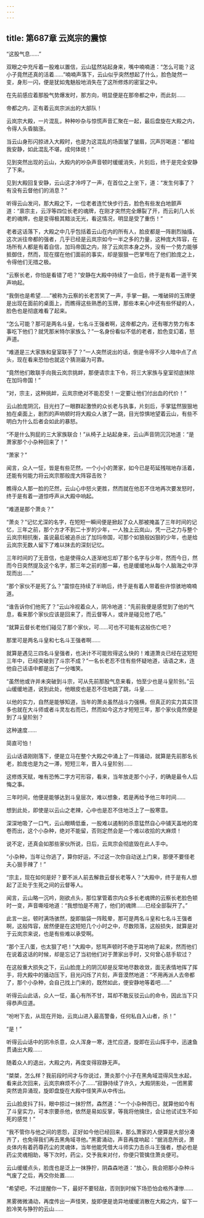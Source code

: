 ```yaml
---
---
---
```

title: 第687章 云岚宗的震惊
---



“这股气息……”

双眼之中充斥着一股难以置信，云山猛然站起身来，嘴中喃喃道：“怎么可能？这小子竟然还真的活着……”喃喃声落下，云山似乎突然想起了什么，脸色陡然一变，身形一闪，便是犹如鬼魅般地消失在了这所修炼的密室之中。

在先前感应着那股气势爆发时，那方向，明显便是在那帝都之中，而此刻……

帝都之内，正有着云岚宗派出的大部队！

云岚宗大殿，一片混乱，种种吵杂与惊慌声音汇聚在一起，最后盘旋在大殿之内，令得人头昏脑涨。

当云山身形闪掠进入大殿时，也是为这混乱的场面皱了皱眉，沉声厉喝道：“都给我安静，如此混乱不堪，成何体统！”

见到突然出现的云山，大殿内的吵杂声音顿时缓缓消失，片刻后，终于是完全安静了下来。

见到大殿回复安静，云山这才冷哼了一声，在首位之上坐下，道：“发生何事了？有没有云督他们的消息？”

听得云山发问，那大殿之下，一位老者连忙快步行去，脸色有些发白地颤声道：“禀宗主，云浮等四位长老的魂牌，在刚才突然完全爆裂了开，而云刹几人长老的魂牌，也是变得极其黯淡无光，看这情况，明显是受了重伤！”

老者这话落下，大殿之中几乎包括着云山在内的所有人，脸皮都是一阵剧烈抽搐，这次派往帝都的强者，几乎已经是云岚宗如今一半之多的力量，这种庞大阵容，在场所有人都是有着自信，加玛帝国之内，除了云岚宗本身之外，没有一个势力能够抵御住，然而，现在摆在他们面前的事实，却是狠狠一巴掌甩在了他们脸庞之上，令得他们无措之极。

“云察长老，你怕是看错了吧？”安静在大殿中持续了一会后，终于是有着一道干笑声响起。

“我倒也是希望……”被称为云察的长老苦笑了一声，手掌一翻，一堆破碎的玉牌便是出现在面前的桌面上，而瞧得这些熟悉的玉牌，那些本来心中还有些怀疑的人，脸色也是彻底难看了起来。

“怎么可能？那可是两名斗皇，七名斗王强者啊，这帝都之内，还有哪方势力有本事吃下他们？就凭那米特尔家族么？”一名身份看似不低的老者，脸色变幻着，怒声道。

“难道是三大家族和皇室联手了？”一人突然说出的话，倒是令得不少人暗中点了点头，现在看来恐怕也就这个猜测最为可靠。

“竟然他们敢联手向我云岚宗挑衅，那便请宗主下令，将三大家族与皇室彻底抹除在加玛帝国！”

“对，宗主，这种挑衅，云岚宗绝对不能忍受！一定要让他们付出血的代价！”

云山脸庞阴沉，目光扫了一眼群起激愤的众长老与执事，片刻后，手掌猛然狠狠地拍在桌面上，剧烈的声响顿时将大殿众人骇了一跳，目光惊惧地望着云山，有些不明白为什么后者会如此的暴怒。

“不是什么狗屁的三大家族联合！”从椅子上站起身来，云山声音阴沉沉地道：“是萧家那个小杂种回来了！”

“萧家？”

闻言，众人一怔，皆是有些茫然，一个小小的萧家，如今已是苟延残喘地存活着，还能有何能力将云岚宗那般庞大阵容击败？

瞧得众人那一脸的茫然，云山心中怒火更胜，然而就在他忍不住地再次要发怒时，终于是有着一道惊呼声从大殿中响起。

“难道是那个萧炎？”

“萧炎？”记忆尤深的名字，在短短一瞬间便是掀起了众人那被掩盖了三年时间的记忆，三年之前，那个方才不到二十岁的少年，一人独上云岚山，凭一己之力与整个云岚宗相抗衡，虽说最后被追杀出了加玛帝国，可那个如狼般凶狠的少年，也是给云岚宗无数人留下了难以抹去的深刻记忆。

三年时间的了无音信，也是使得众人逐渐地忘却了那个名字与少年，然而今日，然而今日突然提及这个名字，那三年之前的那一幕，也是缓缓地从每个人脑海之中浮现而出……”

“那个家伙不是死了么？”震惊在持续了半晌后，终于是有着人带着些许惊骇地喃喃道。

“谁告诉你们他死了？”云山冷视着众人，阴冷地道：“先前我便是感觉到了他的气息，看来那个家伙应该是回来了，而云督等人，或许是碰见他了吧。”

“就算云督长老他们碰见了那个家伙，可……可也不可能有这般伤亡吧？

那里可是两名斗皇和七名斗王强者啊……

就算是遇见三四名斗皇强者，也决计不可能败得这么快的！难道萧炎已经在这短短三年中，已经突破到了斗宗不成？”一名长老忍不住有些怀疑地道，话语之末，连他自己话语中都是出了一分嗤笑。

“虽然他或许并未突破到斗宗，可从先前那股气息来看，怕至少也是斗皇阶别。”云山缓缓地道，说到此处，他眼皮也是忍不住地跳了跳，斗皇……

以他的实力，自然是能够知道，当年的萧炎虽然战斗力强横，但真正的实力其实顶多也就在大斗师或者斗灵左右而已，然而如今这方才短短三年，那个家伙竟然便是到了斗皇阶别？

这种速度……

简直可怕！

云山话语刚刚落下，便是立马在整个大殿之中涌上了一阵骚动，就算是先前那名长老，脸庞也是为之一滞，短短三年，晋入斗皇阶别……

这修炼天赋，唯有恐怖二字方可形容，看来，当年放走那个小子，的确是最令人后悔之事。

三年时间，他便是能够达到斗皇层次，难以想象，若是再给予他三年时间……

想到此处，即使是以云山之老辣，心中也是忍不住地泛上了一股寒意。

深深地吸了一口气，云山眼睛低垂，一股难以遏制的杀意猛然自心中铺天盖地的席卷而出，这个小杂种，绝对不能留，否则定然会是一个难以收拾的大麻烦！

说不定，还真会如那些家伙所说，日后，云岚宗会彻底毁在此人手中。

“小杂种，当年让你逃了，算你好运，不过这一次你自动送上门来，那便不要怪老夫心狠手辣了！”

“宗主，现在如何是好？要不派人前去解救云督长老等人？”大殿中，终于是有人想起了正处于生死之间的云督等人。

闻言，云山略一沉吟，刚欲点头，那位掌管着宗内众多长老魂牌的云察长老脸色顿时一变，声音嘶哑地道：“我想怕是不用了，他们的魂牌……已经全部裂开了。”

此言一出，顿时满场骇然，旋即脑袋一阵眩晕，那可是两名斗皇和七名斗王强者啊，这般阵容，居然便是在这短短几个小时之中，尽数陨落，这般损失，就算是对于云岚宗来说，也是有些难以承受啊。

“那个王八蛋，也太狠了吧！”大殿中，怒骂声顿时不绝于耳地响了起来，然而他们在说着这话的时候，却是忘记了当初他们对于萧家出手时，又何曾心慈手软过？

在这般重大损失之下，云山脸庞上的阴沉却是反常地尽数收敛，面无表情地挥了挥手，将大殿中的骚动压下，目光闪烁了片刻，声音漠然地道：“不用再派人去帝都了，那个小杂种，会自己找上门来的，既然如此，便安静地等着吧……”

听得云山此话，众人一怔，虽心有所不甘，耳却不敢反驳云山的命令，因此当下只得恭声应道。

“吩咐下去，从现在开始，云岚山进入最高警备，任何私自入山者，杀！”

“是！”

听得云山话中的阴冷杀意，众人浑身一寒，连忙应道，旋即在云山挥手中，迅速鱼贯诵出大殿……

随着众人的退出，大殿之内，再度变得寂静无声。

“桀桀，怎么样？我前段时间才与你说过，萧炎那个小子在黑角域混得风生水起，看来此次回来，云岚宗麻烦不小了……”寂静持续了许久，大殿阴影处，一团黑雾突然诡异涌现，旋即盘旋在大殿中怪笑声从中传出。

云山脸皮抖了抖，眼中掠过一抹狞然，森然道：“一个小杂种而已，就算他如今有了斗皇实力，可本宗要杀他，依然是易如反掌，等我将他擒住，会让他试试生不如死的感觉！”

“我不管你与他之间的恩怨，正好如今他已经回来，那么萧家的人便算是大部分凑齐了，也免得我们再去黑角域寻他。”黑雾涌动，声音再度响起：“据消息所说，萧炎体内有着药尊药尘的灵魂体，当年他能凭借大斗师实力击杀斗王强者，想必也是药尘灵魂相助，等下次时，药尘，交予我来对付，你便只管擒住萧炎便可。

云山缓缓点头，脸庞也是泛上一抹狰狞，阴森森地道：“放心，我会把那小杂种斗气废了之后，再交你处置……

“希望吧，不过提醒你一下，最好不要轻敌，否则到时候下场恐怕会格外凄惨……

黑雾微微涌动，再度传出一声怪笑，旋即便是诡异地缓缓消散在大殿之内，留下一脸冷笑与狰狞的云山……